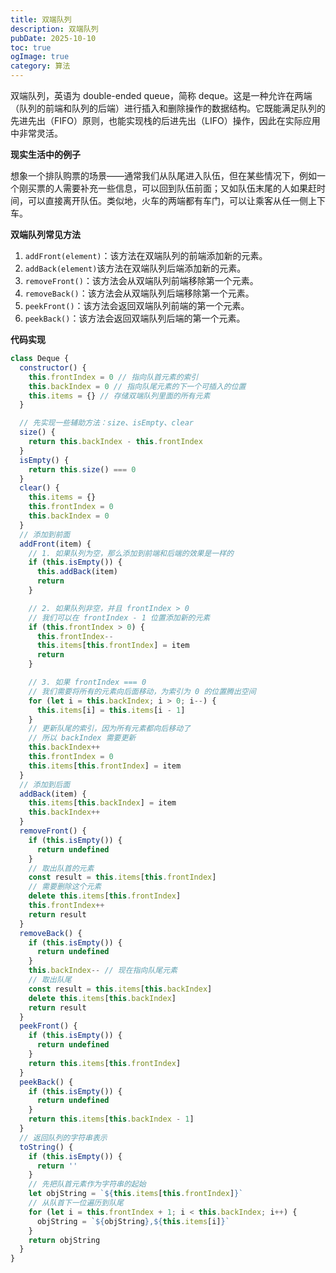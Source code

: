 ```yaml
---
title: 双端队列
description: 双端队列
pubDate: 2025-10-10
toc: true
ogImage: true
category: 算法
---
```


双端队列，英语为 double-ended queue，简称 deque。这是一种允许在两端（队列的前端和队列的后端）进行插入和删除操作的数据结构。它既能满足队列的先进先出（FIFO）原则，也能实现栈的后进先出（LIFO）操作，因此在实际应用中非常灵活。

**现实生活中的例子**

想象一个排队购票的场景——通常我们从队尾进入队伍，但在某些情况下，例如一个刚买票的人需要补充一些信息，可以回到队伍前面；又如队伍末尾的人如果赶时间，可以直接离开队伍。类似地，火车的两端都有车门，可以让乘客从任一侧上下车。

**双端队列常见方法**

1. `addFront(element)`：该方法在双端队列的前端添加新的元素。
2. `addBack(element)`该方法在双端队列后端添加新的元素。
3. `removeFront()`：该方法会从双端队列前端移除第一个元素。
4. `removeBack()`：该方法会从双端队列后端移除第一个元素。
5. `peekFront()`：该方法会返回双端队列前端的第一个元素。
6. `peekBack()`：该方法会返回双端队列后端的第一个元素。

**代码实现**

```js
class Deque {
  constructor() {
    this.frontIndex = 0 // 指向队首元素的索引
    this.backIndex = 0 // 指向队尾元素的下一个可插入的位置
    this.items = {} // 存储双端队列里面的所有元素
  }

  // 先实现一些辅助方法：size、isEmpty、clear
  size() {
    return this.backIndex - this.frontIndex
  }
  isEmpty() {
    return this.size() === 0
  }
  clear() {
    this.items = {}
    this.frontIndex = 0
    this.backIndex = 0
  }
  // 添加到前面
  addFront(item) {
    // 1. 如果队列为空，那么添加到前端和后端的效果是一样的
    if (this.isEmpty()) {
      this.addBack(item)
      return
    }

    // 2. 如果队列非空，并且 frontIndex > 0
    // 我们可以在 frontIndex - 1 位置添加新的元素
    if (this.frontIndex > 0) {
      this.frontIndex--
      this.items[this.frontIndex] = item
      return
    }

    // 3. 如果 frontIndex === 0
    // 我们需要将所有的元素向后面移动，为索引为 0 的位置腾出空间
    for (let i = this.backIndex; i > 0; i--) {
      this.items[i] = this.items[i - 1]
    }
    // 更新队尾的索引，因为所有元素都向后移动了
    // 所以 backIndex 需要更新
    this.backIndex++
    this.frontIndex = 0
    this.items[this.frontIndex] = item
  }
  // 添加到后面
  addBack(item) {
    this.items[this.backIndex] = item
    this.backIndex++
  }
  removeFront() {
    if (this.isEmpty()) {
      return undefined
    }
    // 取出队首的元素
    const result = this.items[this.frontIndex]
    // 需要删除这个元素
    delete this.items[this.frontIndex]
    this.frontIndex++
    return result
  }
  removeBack() {
    if (this.isEmpty()) {
      return undefined
    }
    this.backIndex-- // 现在指向队尾元素
    // 取出队尾
    const result = this.items[this.backIndex]
    delete this.items[this.backIndex]
    return result
  }
  peekFront() {
    if (this.isEmpty()) {
      return undefined
    }
    return this.items[this.frontIndex]
  }
  peekBack() {
    if (this.isEmpty()) {
      return undefined
    }
    return this.items[this.backIndex - 1]
  }
  // 返回队列的字符串表示
  toString() {
    if (this.isEmpty()) {
      return ''
    }
    // 先把队首元素作为字符串的起始
    let objString = `${this.items[this.frontIndex]}`
    // 从队首下一位遍历到队尾
    for (let i = this.frontIndex + 1; i < this.backIndex; i++) {
      objString = `${objString},${this.items[i]}`
    }
    return objString
  }
}
```
